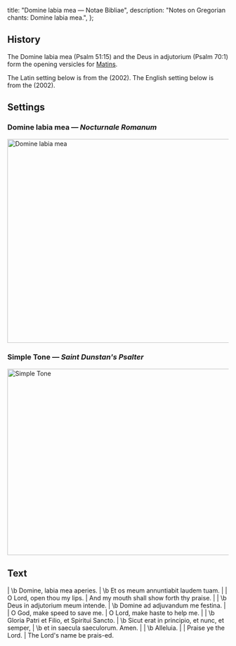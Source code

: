   title: "Domine labia mea — Notae Bibliae",
  description: "Notes on Gregorian chants: Domine labia mea.",
};

<Initial text="Domine labia mea" />

## History

The Domine labia mea (Psalm 51:15) and the Deus in adjutorium (Psalm 70:1) form the opening versicles for [Matins](/glossary/liturgical-terms#matins).

The Latin setting below is from the *<Definition lang="latin" anchor="nocturnale-romanum" text="Nocturnale Romanum" />* (2002). The English setting below is from the *<Definition lang="english" anchor="saint-dunstans-psalter" text="Saint Dunstan's Psalter" />* (2002).

## Settings

### Domine labia mea — *Nocturnale Romanum*

<Image
  src="/chants/domine-labia-mea.svg"
  alt="Domine labia mea"
  width="600"
  height="464"
/>

### Simple Tone — *Saint Dunstan's Psalter*

<Image
  src="/chants/domine-labia-mea-sarum.svg"
  alt="Simple Tone"
  width="600"
  height="424"
/>

## Text

<Poetry>
|  \b Domine, labia mea aperies.
|  \b Et os meum annuntiabit laudem tuam.
|
|  O Lord, open thou my lips.
|  And my mouth shall show forth thy praise.
|
|  \b Deus in adjutorium meum intende.
|  \b Domine ad adjuvandum me festina.
|
|  O God, make speed to save me.
|  O Lord, make haste to help me.
|
|  \b Gloria Patri et Filio, et Spiritui Sancto.
|  \b Sicut erat in principio, et nunc, et semper,
|  \b et in saecula saeculorum. Amen.
|
|  \b Alleluia.
|
|  Praise ye the Lord.
|  The Lord's name be prais-ed.
</Poetry>
